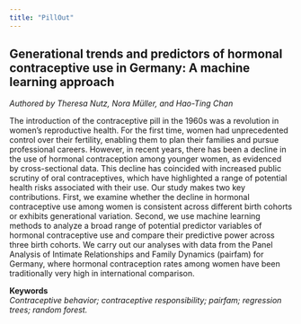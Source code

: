```yaml
---
title: "PillOut"
---
```


## Generational trends and predictors of hormonal contraceptive use in Germany: A machine learning approach

*Authored by Theresa Nutz, Nora Müller, and Hao-Ting Chan*

The introduction of the contraceptive pill in the 1960s was a revolution in women's reproductive health. 
For the first time, women had unprecedented control over their fertility, enabling them to plan their families and pursue professional careers. 
However, in recent years, there has been a decline in the use of hormonal contraception among younger women, as evidenced by cross-sectional data. 
This decline has coincided with increased public scrutiny of oral contraceptives, which have highlighted a range of potential health risks associated with their use. 
Our study makes two key contributions. 
First, we examine whether the decline in hormonal contraceptive use among women is consistent across different birth cohorts or exhibits generational variation. 
Second, we use machine learning methods to analyze a broad range of potential predictor variables of hormonal contraceptive use and compare their predictive power across three birth cohorts. 
We carry out our analyses with data from the Panel Analysis of Intimate Relationships and Family Dynamics (pairfam) for Germany, where hormonal contraception rates among women have been traditionally very high in international comparison.

**Keywords**\
*Contraceptive behavior; contraceptive responsibility; pairfam; regression trees; random forest.*